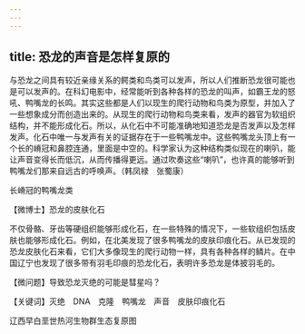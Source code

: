 ```yaml
---
---
---
```

title: 恐龙的声音是怎样复原的
---




与恐龙之间具有较近亲缘关系的鳄类和鸟类可以发声，所以人们推断恐龙很可能也是可以发声的。在科幻电影中，经常能听到各种各样的恐龙的叫声，如霸王龙的怒吼、鸭嘴龙的长鸣。其实这些都是人们以现生的爬行动物和鸟类为原型，并加入了一些想象成分而创造出来的。从现生的爬行动物和鸟类来看，发声的器官为软组织结构，并不能形成化石。所以，从化石中不可能准确地知道恐龙是否发声以及怎样发声。化石中唯一与发声有关的证据存在于一些鸭嘴龙中。这些鸭嘴龙头顶上有一个长的嵴冠和鼻腔连通，里面是中空的。科学家认为这种结构类似现在的喇叭，能让声音变得长而低沉，从而传播得更远。通过吹奏这些“喇叭”，也许真的能够听到鸭嘴龙们那来自远古的呼唤声。（韩凤禄　张蜀康）

长嵴冠的鸭嘴龙类





【微博士】恐龙的皮肤化石

不仅骨骼、牙齿等硬组织能够形成化石，在一些特殊的情况下，一些软组织包括皮肤也能够形成化石。例如，在北美发现了很多鸭嘴龙的皮肤印痕化石。从已发现的恐龙皮肤化石来看，它们大多像现生的爬行动物一样，具有各种各样的鳞片。在中国辽宁也发现了很多带有羽毛印痕的恐龙化石，表明许多恐龙是体披羽毛的。

【微问题】导致恐龙灭绝的可能是彗星吗？

【关键词】灭绝　DNA　克隆　鸭嘴龙　声音　皮肤印痕化石





辽西早白垩世热河生物群生态复原图